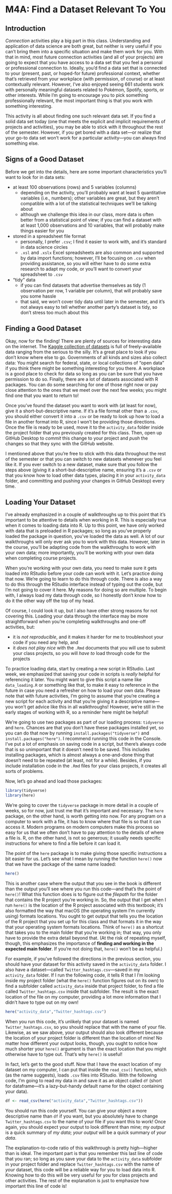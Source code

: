 # M4A: Find a Dataset Relevant To You

## Introduction

*Connection* activities play a big part in this class. Understanding and application of data science are both great, but neither is very useful if you can't bring them into a specific situation and make them work for you. With that in mind, most future connection activities (and all of your projects) are going to expect that you have access to a data set that you feel a personal or professional connection to. Ideally, you'd find a data set that is connected to your (present, past, or hoped-for future) professional context, whether that's retrieved from your workplace (with permission, of course) or at least contextually relevant. However, I've also enjoyed seeing 661 students work with personally meaningful datasets related to Pokémon, Spotify, sports, or other interests. While I'm going to encourage you to pick something professionally relevant, the most important thing is that you work with something interesting. 

This activity is all about finding one such relevant data set. If you find a solid data set today (one that meets the explicit and implicit requirements of projects and activities), you may be able to stick with it throughout the rest of the semester. However, if you get bored with a data set—or realize that your go-to data set won't work for a particular activity—you can always find something else. 

## Signs of a Good Dataset

Before we get into the details, here are some important characteristics you'll want to look for in data sets:

* at least 100 observations (rows) and 5 variables (columns)
  * depending on the activity, you'll probably want at least 5 quantitative variables (i.e., numbers); other variables are great, but they aren't compatible with a lot of the statistical techniques we'll be talking about
  * although we challenge this idea in our class, more data is often better from a statistical point of view; if you can find a dataset with at least 1,000 observations and 10 variables, that will probably make things easier for you
* stored in a spreadsheet file format
  * personally, I prefer `.csv`; I find it easier to work with, and it's standard in data science circles
  * `.xsl` and `.xslx` Excel spreadsheets are also common and supported by data import functions; however, I'll be focusing on `.csv` when providing assistance, so you will either have to do some extra research to adapt my code, or you'll want to convert your spreadsheet to `.csv` 
* "tidy" data
  * if you can find datasets that advertise themselves as tidy (1 observation per row, 1 variable per column), that will probably save you some hassle
  * that said, we won't cover tidy data until later in the semester, and it's not always easy to tell whether another party's dataset is tidy, so don't stress too much about this
  
## Finding a Good Dataset

Okay, now for the finding! There are plenty of sources for interesting data on the internet. The [Kaggle collection of datasets](https://www.kaggle.com/datasets) is full of freely-available data ranging from the serious to the silly. It's a great place to look if you don't know where else to go. Governments of all kinds and sizes also collect data: You might search for federal, state, or local collections of "open data" if you think there might be something interesting for you there. A workplace is a good place to check for data so long as you can be sure that you have permission to do so. Finally, there are a lot of datasets associated with R packages. You can do some searching for one of those right now or pay close attention to the ones that we meet over the next few weeks; you might find one that you want to return to!

Once you've found the dataset you want to work with (at least for now), give it a short-but-descriptive name. If it's a file format other than a `.csv`, you should either convert it into a `.csv` or be ready to look up how to load a file in another format into R, since I won't be providing those directions. Once the file is ready to be used, move it to the `activity_data` folder inside the project folder that you previously created for this class. Then, open up GitHub Desktop to *commit* this change to your project and *push* the changes so that they sync with the GitHub website. 

I mentioned above that you're free to stick with this data throughout the rest of the semester or that you can switch to new datasets whenever you feel like it. If you ever switch to a new dataset, make sure that you follow the steps above (giving it a short-but-descriptive name, ensuring it's a `.csv` or that you know how to load other data types, placing it in your `activity_data` folder, and committing and pushing your changes in GitHub Desktop) every time.  

## Loading Your Dataset {#loading-dataset}

I've already emphasized in a couple of walkthroughs up to this point that it's important to be attentive to details when working in R. This is especially true when it comes to loading data into R. Up to this point, we have only worked with data that is preloaded in R packages; so long as you've properly loaded the package in question, you've loaded the data as well. A lot of our walkthroughs will only ever ask you to work with this data. However, later in the course, you'll be adapting code from the walkthroughs to work with your own data; more importantly, you'll be working with your own data when completing course projects.

When you're working with your own data, you need to make sure it gets loaded into RStudio before your code can work with it. Let's practice doing that now. We're going to learn to do this through code. There is also a way to do this through the RStudio interface instead of typing out the code, but I'm not going to cover it here. My reasons for doing so are multiple. To begin with, I always load my data through code, so I honestly don't know how to do it the other way off the top of my head. 

Of course, I could look it up, but I also have other strong reasons for not covering this. Loading your data through the interface may be more straightforward when you're completing walkthroughs and one-off activities, but: 

* it is *not reproducible*, and it makes it harder for me to troubleshoot your code if you need any help, and 
* it *does not play nice* with the `.Rmd` documents that you will use to submit your class projects, so you will *have to* load through code for the projects

To practice loading data, start by creating a new script in RStudio. Last week, we emphasized that saving your code in scripts is *really* helpful for referencing it later. You might want to give this script a name like `data_loading.R` or something like that, to make it easy to reference in the future in case you need a refresher on how to load your own data. Please note that with future activities, I'm going to assume that you're creating a new script for each activity and that you're giving it a descriptive name—you won't get advice like this in all walkthroughs! However, we're still in the early stages of working with R, so a reminder here might be helpful!

We're going to use two packages as part of our loading process: `tidyverse` and `here`. Chances are that you don't have these packages installed yet, so you can do that now by running `install.packages("tidyverse")` and `install.packages("here")`. I recommend running this code in the Console. I've put a lot of emphasis on saving code in a script, but there's always code that is so unimportant that it doesn't need to be saved. This includes installing packages, which is almost always a one-and-done thing that doesn't need to be repeated (at least, not for a while). Besides, if you include installation code in the `.Rmd` files for your class projects, it creates all sorts of problems.

Now, let's go ahead and load those packages:

```r
library(tidyverse)
library(here)
```

We're going to cover the `tidyverse` package in more detail in a couple of weeks, so for now, just trust me that it's important and necessary. The `here` package, on the other hand, is worth getting into now. For any program on a computer to work with a file, it has to know where that file is so that it can access it. Modern programs on modern computers make this process so easy for us that we often don't have to pay attention to the details of where a file is. R, on the other hand, is not so generous; it usually needs specific instructions for where to find a file before it can load it. 

The point of the `here` package is to make giving those specific instructions a bit easier for us. Let's see what I mean by running the function `here()` now that we have the package of the same name loaded:

```r
here()
```

This is another case where the output that you see in the book is different than the output you'll see where you run this code—and that's the point of `here()`! What this function does is to figure out the *filepath* for the folder that contains the R project you're working in. So, the output that I get when I run `here()` is the location of the R project associated with this textbook; it's also formatted the way that macOS (the operating system I'm currently using) formats locations. You ought to get output that tells you the location of the R project that you set up for this class and that formats it in the way that your operating system formats locations. Think of `here()` as a shortcut that takes you to the main folder that you're working in; that way, you only have to provide the extra detail beyond that. (At the risk of repeating myself, though, this emphasizes the importance of **finding and working in the expected main folder**. If you're not doing that, `here()` won't be as helpful.)

For example, if you've followed the directions in the previous section, you should have your dataset for this activity saved in the `activity_data` folder. I also have a dataset—called `Twitter_hashtags.csv`—saved in my `activity_data` folder. If I run the following code, it tells R that I I'm looking inside my project folder (what the `here()` function figures out on its own) to find a subfolder called `activity_data` inside that project folder, to find a file called `Twitter_hashtags.csv` inside that subfolder. The result is the exact location of the file on my computer, providing a lot more information that I didn't have to type out on my own!

```r
here("activity_data","Twitter_hashtags.csv")
```

When you run this code, it's unlikely that your dataset is named `Twitter_hashtags.csv`, so you should replace that with the name of your file. Likewise, as we saw above, your output should also look different because the location of your project folder is different than the location of mine! No matter how different your output looks, though, you ought to notice how much shorter your `here()` argument is than the exact location that you might otherwise have to type out. That's why `here()` is useful!

In fact, let's get to the good stuff. Now that I have the exact location of my dataset on my computer, I can put that inside the `read_csv()` function, which (as the name suggests), loads `.csv` files into RStudio. With the following code, I'm going to read my data in and save it as an object called `df` (short for dataframe—it's a lazy-but-handy default name for the object containing your data).

```r
df <- read_csv(here("activity_data","Twitter_hashtags.csv"))
```
You should run this code yourself. You can give your object a more descriptive name than `df` if you want, but you absolutely have to change `Twitter_hashtags.csv` to the name of your file if you want this to work! Once again, you should expect your output to look different than mine; *my output* is a quick summary of *my data*; *your output* will be a quick summary of *your data*.

The explanation-to-code ratio of this walkthrough is pretty high—higher than is ideal. The important part is that you remember this last line of code that you ran; so long as you save your data to the `activity_data` subfolder in your project folder and replace `Twitter_hashtags.csv` with the name of *your* dataset, this code will be a reliable way for you to load data into R. Knowing how to do this will be very useful for you for class projects and other activities. The rest of the explanation is just to emphasize how important this line of code is!
